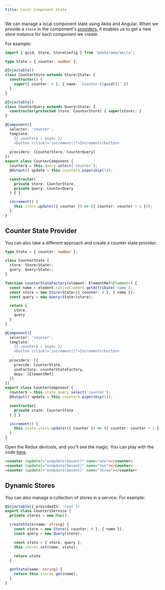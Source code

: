 ```yaml
---
title: Local Component State
---
```


We can manage a local component state using Akita and Angular. When we provide a `store` in the component's [providers](https://netbasal.com/angular-services-do-not-have-to-be-singletons-ffa879e62082), it enables us to get a new store instance for each component we create.

For example:

```ts {7} title="counter.state.ts"
import { guid, Store, StoreConfig } from '@datorama/akita';

type State = { counter: number };

@Injectable()
class CounterStore extends Store<State> {
  constructor() { 
    super({ counter: 0 }, { name: `Counter-${guid()}` }) 
  }
}

@Injectable()
class CounterQuery extends Query<State> {
  constructor(protected store: CounterStore) { super(store); }
}
```
 
```ts {7} title="counter.component.ts"
@Component({
  selector: 'counter',
  template: `
    {{ counter$ | async }}
    <button (click)="increment()">Increment</button>
  `,
  providers: [CounterStore, CounterQuery]
})
export class CounterComponent {
  counter$ = this.query.select('counter');
  @Output() update = this.counter$.pipe(skip(1));

  constructor(
    private store: CounterStore,
    private query: CounterQuery
  ) { }

  increment() {
    this.store.update(({ counter }) => ({ counter: counter + 1 }));
  }
}
```

## Counter State Provider

You can also take a different approach and create a counter state provider:

```ts title="counter.state"
type State = { counter: number };

class CounterState {
  store: Store<State>;
  query: Query<State>;
}

function counterStateFactory(element: ElementRef<Element>) {
  const name = element.nativeElement.getAttribute('name');
  const store = new Store<State>({ counter: 0 }, { name });
  const query = new Query<State>(store);

  return {
    store,
    query
  }
}
```

```ts {7} title="counter.component.ts"
@Component({
  selector: 'counter',
  template: `
    {{ counter$ | async }}
    <button (click)="increment()">Increment</button>
  `,
  providers: [{
    provide: CounterState, 
    useFactory: counterStateFactory,
    deps: [ElementRef]
  }]
})
export class CounterComponent {
  counter$ = this.state.query.select('counter');
  @Output() update = this.counter$.pipe(skip(1));

  constructor(
    private state: CounterState
  ) { }

  increment() {
    this.state.store.update(({ counter }) => ({ counter: counter + 1 }));
  }
}
```

Open the Redux devtools, and you'll see the magic. You can play with the code [here](https://ng-run.com/edit/tgmNS28x8z5UpWcyh7GN?open=app%2Fcounter%2Fcounter.component.ts).

```html title="app.component.html"
<counter (update)="onUpdate($event)" name="one"></counter>
<counter (update)="onUpdate($event)" name="two"></counter>
<counter (update)="onUpdate($event)" name="three"></counter>
```

## Dynamic Stores
You can also manage a collection of stores in a service. For example:

```ts counters.service.ts
@Injectable({ providedIn: 'root })
export class CountersService {
  private stores = new Map();

  createState(name: string) {
    const store = new Store({ counter: 0 }, { name });
    const query = new Query(store);

    const state = { store, query };
    this.stores.set(name, state);

    return state
  } 

  getState(name: string) {
    return this.stores.get(name);
  } 
}
```
